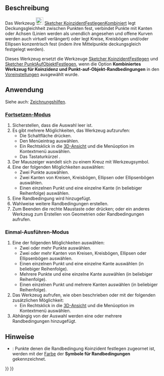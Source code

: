 <languages/>

{{Docnav/de
|[[Sketcher_ConstrainLock/de|Sperren]]
|[[Sketcher_ConstrainCoincident/de|KoinzidentFestlegen]]
|[[Sketcher_Workbench/de|Sketcher]]
|IconL=Sketcher_ConstrainLock.svg
|IconR=Sketcher_ConstrainCoincident.svg
|IconC=Workbench_Sketcher.svg
}}

{{GuiCommand/de
|Name=Sketcher ConstrainCoincidentUnified
|Name/de=Sketcher KoinzidentFestlegenKombiniert
|MenuLocation=Skizze → Sketcher-Randbedingungen → Koinzidenz festlegen
|Workbenches=[[Sketcher_Workbench/de|Sketcher]]
|Shortcut={{KEY|C}}
|Version=1.0
|SeeAlso=[[Sketcher ConstrainCoincident/de|Sketcher KoinzidentFestlegen]], [[Sketcher_ConstrainPointOnObject/de|Sketcher PunktAufObjektFestlegen]]
}}

<span id="Description"></span>
==Beschreibung==

Das Werkzeug [[Image:Sketcher_ConstrainCoincidentUnified.svg|24px]] [[Sketcher_ConstrainCoincidentUnified/de|Sketcher KoinzidentFestlegenKombiniert]] legt Deckungsgleichheit zwischen Punkten fest, verbindet Punkte mit Kanten oder Achsen (Linien werden als unendlich angesehen und offene Kurven werden auch virtuell verlängert) oder legt Kreise, Kreisbögen und/oder Ellipsen konzentrisch fest (indem ihre Mittelpunkte deckungsgleich festgelegt werden).

Dieses Werkzeug ersetzt die Werkzeuge [[Sketcher_ConstrainCoincident/de|Sketcher KoinzidentFestlegen]] und [[Sketcher_ConstrainPointOnObject/de|Sketcher PunktAufObjektFestlegen]], wenn die Option '''Kombiniertes Werkzeug für Koinzidenz und Punkt-auf-Objekt-Randbedingungen''' in den [[Sketcher_Preferences/de#Allgemein|Voreinstellungen]] ausgewählt wurde.

<span id="Usage"></span>
==Anwendung==

Siehe auch: [[Sketcher_Workbench/de#Zeichnungshilfen|Zeichnungshilfen]].

<span id="Continue_mode"></span>
===[[Sketcher_Workbench/de#Fortsetzen-Modi|Fortsetzen-Modus]]===

# Sicherstellen, dass die Auswahl leer ist.
# Es gibt mehrere Möglichkeiten, das Werkzeug aufzurufen:
#* Die Schaltfläche {{Button|[[Image:Sketcher_ConstrainCoincidentUnified.svg|16px]] [[Sketcher_ConstrainCoincidentUnified/de|Koinzidenz festlegen]]}} drücken.
#* Den Menüeintrag {{MenuCommand|Skizze → Sketcher-Randbedingungen → [[Image:Sketcher_ConstrainCoincidentUnified.svg|16px]] Koinzidenz festlegen}} auswählen.
#* Ein Rechtsklick in die [[3D_view/de|3D-Ansicht]] und die Menüoption {{MenuCommand|[[Image:Sketcher_ConstrainCoincidentUnified.svg|16px]] Koinzidenz festlegen}} im Kontextmenü auswählen.
#* Das Tastaturkürzel {{KEY|C}}.
# Der Mauszeiger wandelt sich zu einem Kreuz mit Werkzeugsymbol.
# Eine der folgenden Möglichkeiten auswählen:
#* Zwei Punkte auswählen.
#* Zwei Kanten von Kreisen, Kreisbögen, Ellipsen oder Ellipsenbögen auswählen.
#* Einen einzelnen Punkt und eine einzelne Kante (in beliebiger Reihenfolge) auswählen.
# Eine Randbedingung wird hinzugefügt.
# Wahlweise weitere Randbedingungen erstellen.
# Zum Beenden die rechte Maustaste oder {{KEY|Esc}} drücken; oder ein anderes Werkzeug zum Erstellen von Geometrien oder Randbedingungen aufrufen.

<span id="Run-once_mode"></span>
===Einmal-Ausführen-Modus===

# Eine der folgenden Möglichkeiten auswählen:
#* Zwei oder mehr Punkte auswählen.
#* Zwei oder mehr Kanten von Kreisen, Kreisbögen, Ellipsen oder Ellipsenbögen auswählen.
#* Einen einzelnen Punkt und eine einzelne Kante auswählen (in beliebiger Reihenfolge).
#* Mehrere Punkte und eine einzelne Kante auswählen (in beliebiger Reihenfolge).
#* Einen einzelnen Punkt und mehrere Kanten auswählen (in beliebiger Reihenfolge).
# Das Werkzeug aufrufen, wie oben beschrieben oder mit der folgenden zusätzlichen Möglichkeit:
#* Ein Rechtsklick in die [[3D_view/de|3D-Ansicht]] und die Menüoption {{MenuCommand|[[Image:Sketcher_ConstrainCoincidentUnified.svg|16px]] Constrain coincident}} im Kontextmenü auswählen.
# Abhängig von der Auswahl werden eine oder mehrere Randbedingungen hinzugefügt.

<span id="Notes"></span>
==Hinweise==

* {{Version/de|1.0}}: Punkte denen die Randbedingung Koinzident festlegen zugeornet ist, werden mit der [[Sketcher_Preferences/de#Darstellung|Farbe]] der '''Symbole für Randbedingungen'''  gekennzeichnet.


{{Docnav/de
|[[Sketcher_ConstrainLock/de|Sperren]]
|[[Sketcher_ConstrainCoincident/de|KoinzidentFestlegen]]
|[[Sketcher_Workbench/de|Sketcher]]
|IconL=Sketcher_ConstrainLock.svg
|IconR=Sketcher_ConstrainCoincident.svg
|IconC=Workbench_Sketcher.svg
}}

{{Sketcher_Tools_navi{{#translation:}}}}
{{Userdocnavi{{#translation:}}}}